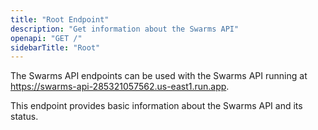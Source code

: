 ```yaml
---
title: "Root Endpoint"
description: "Get information about the Swarms API"
openapi: "GET /"
sidebarTitle: "Root"
---
```


<Note>

The Swarms API endpoints can be used with the Swarms API running at https://swarms-api-285321057562.us-east1.run.app.

</Note>

This endpoint provides basic information about the Swarms API and its status.


